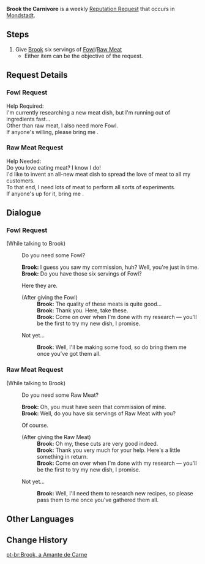 {{Quest Infobox
|id            = 70713; 70713
|image         = NPC Brook Thumb.png
|type          = Request
|region        = Mondstadt
|description   = [[Springvale]]'s [[Brook]] requires six servings of [[Fowl]]/[[Raw Meat]].
|startLocation = [[Springvale]], [[Mondstadt]]
|characters    = Brook; Traveler
|rep           = Mondstadt
|mora          = 20,000
}}
'''Brook the Carnivore''' is a weekly [[Reputation Request]] that occurs in [[Mondstadt]].

==Steps==
# Give [[Brook]] six servings of [[Fowl]]/[[Raw Meat]]
#* Either item can be the objective of the request.

==Request Details==
===Fowl Request===
Help Required:<br />
I'm currently researching a new meat dish, but I'm running out of ingredients fast...<br />
Other than raw meat, I also need more Fowl.<br />
If anyone's willing, please bring me {{Color|buzzword|six servings of Fowl}}.

===Raw Meat Request===
Help Needed:<br />
Do you love eating meat? I know I do!<br />
I'd like to invent an all-new meat dish to spread the love of meat to all my customers.<br />
To that end, I need lots of meat to perform all sorts of experiments.<br />
If anyone's up for it, bring me {{Color|buzzword|six servings of Raw Meat}}.

==Dialogue==
===Fowl Request===
{{Dialogue start}}
;(While talking to Brook)
:{{DIcon|Quest}} Do you need some Fowl?
:'''Brook:''' I guess you saw my commission, huh? Well, you're just in time.
:'''Brook:''' Do you have those six servings of Fowl?
:{{DIcon|Quest}} Here they are.
:;(After giving the Fowl)
::'''Brook:''' The quality of these meats is quite good...
::'''Brook:''' Thank you. Here, take these.
::'''Brook:''' Come on over when I'm done with my research &mdash; you'll be the first to try my new dish, I promise.
:{{DIcon}} Not yet...
::'''Brook:''' Well, I'll be making some food, so do bring them me once you've got them all.
{{Dialogue end}}
===Raw Meat Request===
{{Dialogue start}}
;(While talking to Brook)
:{{DIcon|Quest}} Do you need some Raw Meat?
:'''Brook:''' Oh, you must have seen that commission of mine.
:'''Brook:''' Well, do you have six servings of Raw Meat with you?
:{{DIcon|Quest}} Of course.
:;(After giving the Raw Meat)
::'''Brook:''' Oh my, these cuts are very good indeed.
::'''Brook:''' Thank you very much for your help. Here's a little something in return.
::'''Brook:''' Come on over when I'm done with my research &mdash; you'll be the first to try my new dish, I promise.
:{{DIcon}} Not yet...
::'''Brook:''' Well, I'll need them to research new recipes, so please pass them to me once you've gathered them all.
{{Dialogue end}}

==Other Languages==
{{Other Languages
|en      = Brook the Carnivore
|zhs     = 肉食者，布洛克
|zhs_rm  = Ròushí Zhě, Bùluòkè
|zht     = 肉食者，布洛克
|zht_rm  = Ròushí Zhě, Bùluòkè
|zh_tl   = Carnivore, Brook
|ja      = カーニズム、ブロック
|ja_rm   = Kaanizumu, Burokku
|ja_tl   = Carnism, Brook
|ko      = 육식 애호가 브룩
|ko_rm   = 
|ko_tl   = 
|es      = Brook, la amante de la carne
|es_tl   = Brook ,the Meat Lover
|fr      = Brooke, l'experte en viande
|fr_tl   = Brook, the Meat Expert
|ru      = Мясоеды и Брук
|ru_tl   = Meat Eaters and Brooke
|th      = Brook นักกินเนื้อ
|th_rm   = 
|th_tl   = 
|vi      = Brook, người theo chủ nghĩa ăn thịt
|vi_tl   = 
|de      = Brook die Fleischfresserin
|de_tl   = Brook the Meat Eater
|id      = Brook si Karnivora
|id_tl   = Brook the Carnivore
|pt      = Brook, a Amante de Carne
|pt_tl   = Brook, the Meat Lover
}}

==Change History==
{{Change History|1.1}}

[[pt-br:Brook, a Amante de Carne]]